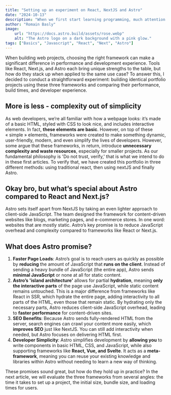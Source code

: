 ```yaml
---
title: "Setting up an experiment on React, NextJS and Astro"
date: "2024-10-13"
description: "When we first start learning programming, much attention is given to understanding programming languages, how they work, and how to use them within frameworks designed to simplify developers' lives. But little is known about how the resources are utilized by a programming language or a framework, (more...)"
author: "Romain Basly"
image:
    url: "https://docs.astro.build/assets/rose.webp"
    alt: "The Astro logo on a dark background with a pink glow."
tags: ["Basics", "Javascript", "React", "Next", "Astro"]
---
```


When building web projects, choosing the right framework can make a significant difference in performance and development experience. Tools like React, Next.js, and Astro each bring unique strengths to the table, but how do they stack up when applied to the same use case? To answer this, I decided to conduct a straightforward experiment: building identical portfolio projects using these three frameworks and comparing their performance, build times, and developer experience.

## More is less - complexity out of simplicity

As web developers, we’re all familiar with how a webpage looks: it’s made of a basic HTML, styled with CSS to look nice, and includes interactive elements. In fact, **these elements are basic**. However, on top of these « simple » elements, frameworks were created to make something dynamic, user-friendly, modern, and even simplify the lives of developers. However, some argue that these frameworks, in return, introduce **unnecessary complexity and waste resources**, especially for smaller projects. As our fundamental philosophy is 'Do not trust, verify,' that is what we intend to do in these first articles. To verify that, we have created this portfolio in three different methods: using traditional react, then using nextJS and finally Astro.

## Okay bro, but what’s special about Astro compared to React and Next.js?
Astro sets itself apart from NextJS by taking an even lighter approach to client-side JavaScript. The team designed the framework for content-driven websites like blogs, marketing pages, and e-commerce stores. In one word: websites that are mostly static. Astro’s key promise is to reduce JavaScript overhead and complexity compared to frameworks like React or Next.js.

## What does Astro promise?
1. **Faster Page Loads**: Astro’s goal is to reach users as quickly as possible by **reducing** the amount of JavaScript that **runs on the client**. Instead of sending a heavy bundle of JavaScript (the entire app), Astro sends **minimal JavaScript** or none at all for static content.
2. **Astro’s 'island architecture'** allows for partial **hydration**, meaning **only the interactive parts** of the page use JavaScript, while static content remains untouched. This is a major difference from frameworks like React in SSR, which hydrate the entire page, adding interactivity to all parts of the HTML, even those that remain static. By hydrating only the necessary parts, Astro reduces client-side JavaScript overhead, leading to **faster performance** for content-driven sites.
3. **SEO Benefits**: Because Astro sends fully-rendered HTML from the server, search engines can crawl your content more easily, which **improves SEO** just like NextJS. You can still add interactivity when needed, but Astro focuses on delivering HTML first.
4. **Developer Simplicity**: Astro simplifies development by **allowing you** to write components in basic HTML, CSS, and JavaScript, while also supporting frameworks like **React, Vue, and Svelte**. It acts as a **meta-framework**, meaning you can reuse your existing knowledge and libraries within Astro without needing to learn a new way of thinking.

These promises sound great, but how do they hold up in practice? In the next article, we will evaluate the three frameworks from several angles: the time it takes to set up a project, the initial size, bundle size, and loading times for users.